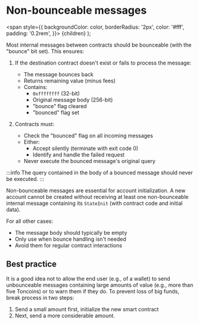
# Non-bounceable messages

<span
style={{
backgroundColor: color,
borderRadius: '2px',
color: '#fff',
padding: '0.2rem',
}}>
{children}
</span>
);

Most internal messages between contracts should be bounceable (with the "bounce" bit set). This ensures:

1. If the destination contract doesn't exist or fails to process the message:

   * The message bounces back
   * Returns remaining value (minus fees)
   * Contains:
     * `0xffffffff` (32-bit)
     * Original message body (256-bit)
     * "bounce" flag cleared
     * "bounced" flag set

2. Contracts must:
   * Check the "bounced" flag on all incoming messages
   * Either:
     * Accept silently (terminate with exit code 0)
     * Identify and handle the failed request
   * Never execute the bounced message's original query

:::info
The query contained in the body of a bounced message <Highlight color="#186E8A">should never be executed</Highlight>.
:::

Non-bounceable messages are essential for account initialization. A new account cannot be created without receiving at least one non-bounceable internal message containing its `StateInit` (with contract code and initial data).

For all other cases:

* The message body should typically be empty
* Only use when bounce handling isn't needed
* Avoid them for regular contract interactions

## Best practice

It is a good idea not to allow the end user (e.g., of a wallet) to send unbounceable messages containing large amounts of value (e.g., more than five Toncoins) or to warn them if they do. To prevent loss of big funds, break process in two steps:

1. Send a small amount first, initialize the new smart contract
2. Next, send a more considerable amount.

<Feedback />
